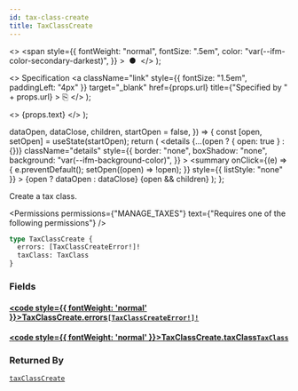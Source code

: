 ```yaml
---
id: tax-class-create
title: TaxClassCreate
---
```


  <>
    <span
      style={{
        fontWeight: "normal",
        fontSize: ".5em",
        color: "var(--ifm-color-secondary-darkest)",
      }}
    >
      &nbsp;●&nbsp;
    </span>
  </>
);

  <>
    Specification
    <a
      className="link"
      style={{ fontSize: "1.5em", paddingLeft: "4px" }}
      target="\_blank"
      href={props.url}
      title={"Specified by " + props.url}
    >
      ⎘
    </a>
  </>
);

  <>
    <span className={props.class}>{props.text}</span>
  </>
);


  dataOpen,
  dataClose,
  children,
  startOpen = false,
}) => {
  const [open, setOpen] = useState(startOpen);
  return (
    <details
      {...(open ? { open: true } : {})}
      className="details"
      style={{
        border: "none",
        boxShadow: "none",
        background: "var(--ifm-background-color)",
      }}
    >
      <summary
        onClick={(e) => {
          e.preventDefault();
          setOpen((open) => !open);
        }}
        style={{ listStyle: "none" }}
      >
        {open ? dataOpen : dataClose}
      </summary>
      {open && children}
    </details>
  );
};

Create a tax class.

<Badge
  text="Added in Saleor 3.9"
  class="badge badge--secondary margin-bottom--sm"
/>

<Permissions
  permissions={"MANAGE_TAXES"}
  text={"Requires one of the following permissions"}
/>

```graphql
type TaxClassCreate {
  errors: [TaxClassCreateError!]!
  taxClass: TaxClass
}
```

### Fields

#### [<code style={{ fontWeight: 'normal' }}>TaxClassCreate.<b>errors</b></code>](#)<Bullet />[`[TaxClassCreateError!]!`](../../../api-reference/taxes/objects/tax-class-create-error) <Badge class="badge badge--secondary" text="non-null"/> <Badge class="badge badge--secondary" text="object"/> <Badge class="badge badge--secondary" text="taxes"/>

>

#### [<code style={{ fontWeight: 'normal' }}>TaxClassCreate.<b>taxClass</b></code>](#)<Bullet />[`TaxClass`](../../../api-reference/taxes/objects/tax-class) <Badge class="badge badge--secondary" text="object"/> <Badge class="badge badge--secondary" text="taxes"/>

>

### Returned By

[`taxClassCreate`](../../../api-reference/taxes/mutations/tax-class-create) <Badge class="badge badge--secondary" text="mutation"/>

